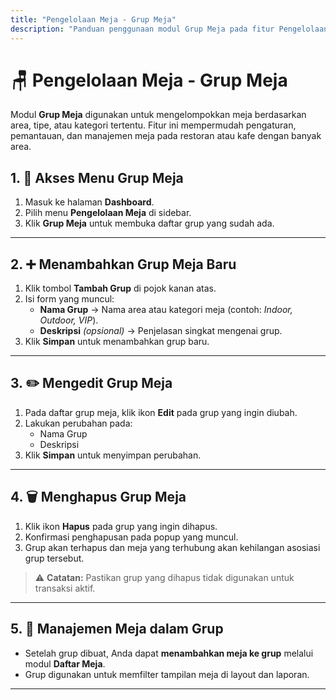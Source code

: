 ```yaml
---
title: "Pengelolaan Meja - Grup Meja"
description: "Panduan penggunaan modul Grup Meja pada fitur Pengelolaan Meja untuk mengatur kelompok meja dalam sistem POS Tantri."
---
```


# 🪑 Pengelolaan Meja - Grup Meja

Modul **Grup Meja** digunakan untuk mengelompokkan meja berdasarkan area, tipe, atau kategori tertentu. Fitur ini mempermudah pengaturan, pemantauan, dan manajemen meja pada restoran atau kafe dengan banyak area.

## 1. 📂 Akses Menu Grup Meja

1. Masuk ke halaman **Dashboard**.
2. Pilih menu **Pengelolaan Meja** di sidebar.
3. Klik **Grup Meja** untuk membuka daftar grup yang sudah ada.

---

## 2. ➕ Menambahkan Grup Meja Baru

1. Klik tombol **Tambah Grup** di pojok kanan atas.
2. Isi form yang muncul:
   - **Nama Grup** → Nama area atau kategori meja (contoh: _Indoor, Outdoor, VIP_).
   - **Deskripsi** _(opsional)_ → Penjelasan singkat mengenai grup.
3. Klik **Simpan** untuk menambahkan grup baru.

---

## 3. ✏️ Mengedit Grup Meja

1. Pada daftar grup meja, klik ikon **Edit** pada grup yang ingin diubah.
2. Lakukan perubahan pada:
   - Nama Grup
   - Deskripsi
3. Klik **Simpan** untuk menyimpan perubahan.

---

## 4. 🗑️ Menghapus Grup Meja

1. Klik ikon **Hapus** pada grup yang ingin dihapus.
2. Konfirmasi penghapusan pada popup yang muncul.
3. Grup akan terhapus dan meja yang terhubung akan kehilangan asosiasi grup tersebut.

> ⚠️ **Catatan:** Pastikan grup yang dihapus tidak digunakan untuk transaksi aktif.

---

## 5. 🔄 Manajemen Meja dalam Grup

- Setelah grup dibuat, Anda dapat **menambahkan meja ke grup** melalui modul **Daftar Meja**.
- Grup digunakan untuk memfilter tampilan meja di layout dan laporan.

---
